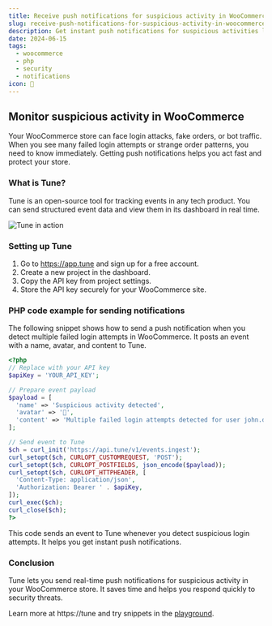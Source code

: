 ```yaml
---
title: Receive push notifications for suspicious activity in WooCommerce
slug: receive-push-notifications-for-suspicious-activity-in-woocommerce
description: Get instant push notifications for suspicious activities like failed logins and bots in your WooCommerce store using Tune.
date: 2024-06-15
tags:
  - woocommerce
  - php
  - security
  - notifications
icon: 🚨
---
```


## Monitor suspicious activity in WooCommerce

Your WooCommerce store can face login attacks, fake orders, or bot traffic. When you see many failed login attempts or strange order patterns, you need to know immediately. Getting push notifications helps you act fast and protect your store.

### What is Tune?

Tune is an open-source tool for tracking events in any tech product. You can send structured event data and view them in its dashboard in real time.

![Tune in action](https://tune/images/misc/ops-usage2.jpg)

### Setting up Tune

1. Go to https://app.tune and sign up for a free account.
2. Create a new project in the dashboard.
3. Copy the API key from project settings.
4. Store the API key securely for your WooCommerce site.

### PHP code example for sending notifications

The following snippet shows how to send a push notification when you detect multiple failed login attempts in WooCommerce. It posts an event with a name, avatar, and content to Tune.

```php
<?php
// Replace with your API key
$apiKey = 'YOUR_API_KEY';

// Prepare event payload
$payload = [
  'name' => 'Suspicious activity detected',
  'avatar' => '🚨',
  'content' => 'Multiple failed login attempts detected for user john.doe@example.com'
];

// Send event to Tune
$ch = curl_init('https://api.tune/v1/events.ingest');
curl_setopt($ch, CURLOPT_CUSTOMREQUEST, 'POST');
curl_setopt($ch, CURLOPT_POSTFIELDS, json_encode($payload));
curl_setopt($ch, CURLOPT_HTTPHEADER, [
  'Content-Type: application/json',
  'Authorization: Bearer ' . $apiKey,
]);
curl_exec($ch);
curl_close($ch);
?>
```

This code sends an event to Tune whenever you detect suspicious login attempts. It helps you get instant push notifications.

### Conclusion

Tune lets you send real-time push notifications for suspicious activity in your WooCommerce store. It saves time and helps you respond quickly to security threats.

Learn more at https://tune and try snippets in the [playground](https://tune/playground).